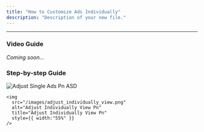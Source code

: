 ```yaml
---
title: "How to Customize Ads Individually"
description: "Description of your new file."
---
```


---

### Video Guide

_Coming soon..._

### Step-by-step Guide

<Steps>
  <Step title="Go to 'Launch', and click 'Edit Individually'">
    <img
      src="/images/adjust_single_ads(1).png"
      alt="Adjust Single Ads Pn"
      title="Adjust Single Ads Pn"
      style={{ width:"47%" }}
    />
  </Step>
  <Step title="Find the ad(s) you want to adjust individually">
    ASD

    <img
      src="/images/adjust_individually_view.png"
      alt="Adjust Individually View Pn"
      title="Adjust Individually View Pn"
      style={{ width:"55%" }}
    />
  </Step>
</Steps>
